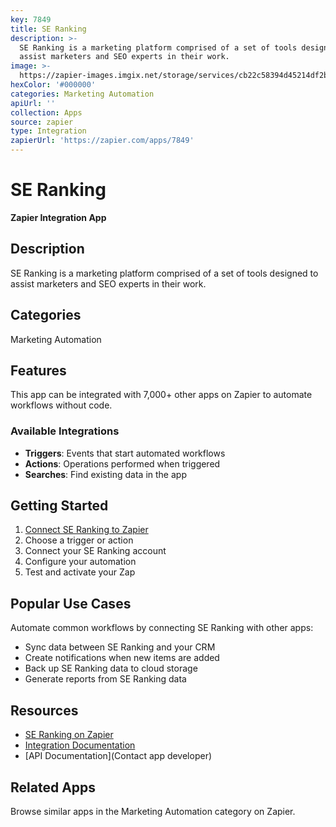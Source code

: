 ```yaml
---
key: 7849
title: SE Ranking
description: >-
  SE Ranking is a marketing platform comprised of a set of tools designed to
  assist marketers and SEO experts in their work.
image: >-
  https://zapier-images.imgix.net/storage/services/cb22c58394d45214df2bcfdff6cf25ff.png?auto=format%2Ccompress&ixlib=python-3.0.0&q=50
hexColor: '#000000'
categories: Marketing Automation
apiUrl: ''
collection: Apps
source: zapier
type: Integration
zapierUrl: 'https://zapier.com/apps/7849'
---
```

# SE Ranking

**Zapier Integration App**

## Description

SE Ranking is a marketing platform comprised of a set of tools designed to assist marketers and SEO experts in their work.

## Categories

Marketing Automation

## Features

This app can be integrated with 7,000+ other apps on Zapier to automate workflows without code.

### Available Integrations

- **Triggers**: Events that start automated workflows
- **Actions**: Operations performed when triggered
- **Searches**: Find existing data in the app

## Getting Started

1. [Connect SE Ranking to Zapier](https://zapier.com/apps/7849)
2. Choose a trigger or action
3. Connect your SE Ranking account
4. Configure your automation
5. Test and activate your Zap

## Popular Use Cases

Automate common workflows by connecting SE Ranking with other apps:

- Sync data between SE Ranking and your CRM
- Create notifications when new items are added
- Back up SE Ranking data to cloud storage
- Generate reports from SE Ranking data

## Resources

- [SE Ranking on Zapier](https://zapier.com/apps/7849)
- [Integration Documentation](https://zapier.com/apps/7849/integrations)
- [API Documentation](Contact app developer)

## Related Apps

Browse similar apps in the Marketing Automation category on Zapier.
